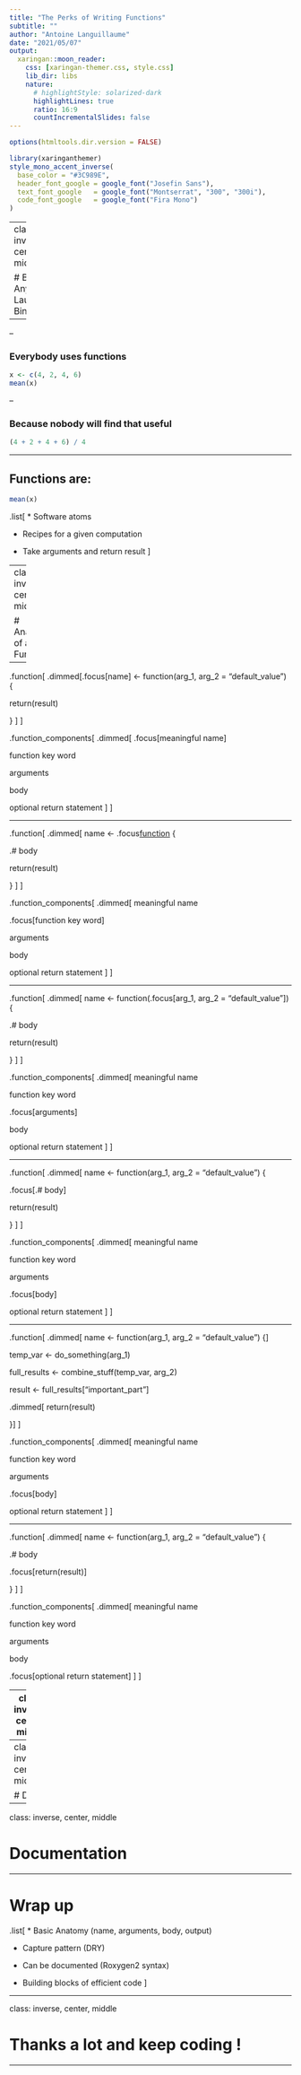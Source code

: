 ```yaml
---
title: "The Perks of Writing Functions"
subtitle: "" 
author: "Antoine Languillaume"
date: "2021/05/07"
output:
  xaringan::moon_reader:
    css: [xaringan-themer.css, style.css]
    lib_dir: libs
    nature:
      # highlightStyle: solarized-dark
      highlightLines: true
      ratio: 16:9
      countIncrementalSlides: false
---
```


```r
options(htmltools.dir.version = FALSE)
```

```r
library(xaringanthemer)
style_mono_accent_inverse(
  base_color = "#3C989E",
  header_font_google = google_font("Josefin Sans"),
  text_font_google   = google_font("Montserrat", "300", "300i"),
  code_font_google   = google_font("Fira Mono")
)
```

---
class: inverse, center, middle

# Before Anything: Launch Binder

---

--

### Everybody uses functions

```r
x <- c(4, 2, 4, 6)
mean(x)
```

--

### Because nobody will find that useful

```r
(4 + 2 + 4 + 6) / 4
```

---

## Functions are:

```r
mean(x)
```

.list[
* Software atoms

* Recipes for a given computation

* Take arguments and return result
]

---
class: inverse, center, middle

# Anatomy of a Function

---

.function[
.dimmed[.focus[name] <- function(arg_1, arg_2 = "default_value") {

 

return(result)

}
]
]

.function_components[
.dimmed[
.focus[meaningful name]

function key word

arguments

body

optional return statement
]
]


---

.function[
.dimmed[
name <- .focus[function](arg_1, arg_2 = "default_value") {

  .# body

return(result)

}
]
]

.function_components[
.dimmed[
meaningful name

.focus[function key word]

arguments

body

optional return statement
]
]

---

.function[
.dimmed[
name <- function(.focus[arg_1, arg_2 = "default_value"]) {

  .# body

return(result)

}
]
]

.function_components[
.dimmed[
meaningful name

function key word

.focus[arguments]

body

optional return statement
]
]

---

.function[
.dimmed[
name <- function(arg_1, arg_2 = "default_value") {

  .focus[.# body]

return(result)

}
]
]

.function_components[
.dimmed[
meaningful name

function key word

arguments

.focus[body]

optional return statement
]
]

---

.function[
.dimmed[
name <- function(arg_1, arg_2 = "default_value") {
]

 temp_var <- do_something(arg_1)

full_results <- combine_stuff(temp_var, arg_2)

result <- full_results["important_part"]
  
.dimmed[
return(result)

}]
]


.function_components[
.dimmed[
meaningful name

function key word

arguments

.focus[body]

optional return statement
]
]




---

.function[
.dimmed[
name <- function(arg_1, arg_2 = "default_value") {

  .# body

  .focus[return(result)]

}
]
]

.function_components[
.dimmed[
meaningful name

function key word

arguments

body

.focus[optional return statement]
]
]

---
class: inverse, center, middle

# Let's code !

---
class: inverse, center, middle

# DRY

---

class: inverse, center, middle

# Documentation

---

# Wrap up

.list[
* Basic Anatomy (name, arguments, body, output)

* Capture pattern (DRY)

* Can be documented (Roxygen2 syntax)

* Building blocks of efficient code
]

---

class: inverse, center, middle

# Thanks a lot and keep coding !

---